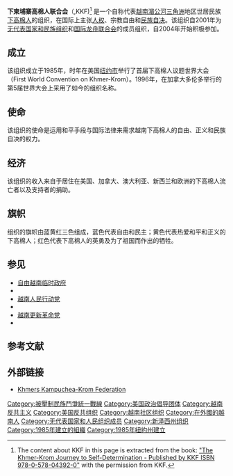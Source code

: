 {{Infobox non-profit
| name              = Khmers Kampuchea-Krom Federation
| image             = [[File:Flag_of_KKF.svg|292px]]
| type              = [[非盈利组织|非盈利组织]]、[[非政府组织|非政府组织]]
| founded_date      = 1985年
| tax_id            = 
| registration_id   =
| founder           = 
| location          = {{USA}}[[新泽西州|新泽西州]]{{le|彭索肯|Pennsauken, New Jersey}}
| origins           = 
| key_people        = {{unbulleted list|Thạch Viên <small>（主席）</small>|Thach Ngoc Thach <small>（总裁）</small>}}
| area_served       = 全球
| product           = 
| mission           = 
| focus             = [[人权|人权]] [[行动主义|行动主义]]
| homepage          = [http://www.khmerkrom.org]
| dissolved         = 
| footnotes         = 
}}

'''下柬埔寨高棉人联合会'''（{{lang-en|Khmers Kampuchea-Krom Federation}},KKF)<ref>The content about KKF in this page is extracted from the book: [http://kkjsd.blogspot.com/ "The Khmer-Krom Journey to Self-Determination - Published by KKF ISBN 978-0-578-04392-0"] {{Wayback|url=http://kkjsd.blogspot.com/ |date=20201103135109 }} with the permission from KKF.</ref> 是一个自称代表[[越南|越南]][[湄公河三角洲|湄公河三角洲]]地区世居民族[[下高棉人|下高棉人]]的组织，在国际上主张[[人权|人权]]、宗教自由和[[民族自决|民族自决]]。该组织自2001年为[[无代表国家和民族组织|无代表国家和民族组织]]和[[国际龙舟联合会|国际龙舟联合会]]的成员组织，自2004年开始积极参加{{le|联合国土著问题常设论坛|United Nations Permanent Forum on Indigenous Issues}}。

==成立==
该组织成立于1985年，时年在美国[[纽约市|纽约市]]举行了首届下高棉人议题世界大会（First World Convention on Khmer-Krom）。1996年，在加拿大多伦多举行的第5届世界大会上采用了如今的组织名称。

==使命==
该组织的使命是运用和平手段与国际法律来需求越南下高棉人的自由、正义和民族自决的权力。

==经济==
该组织的收入来自于居住在美国、加拿大、澳大利亚、新西兰和欧洲的下高棉人流亡者以及支持者的捐助。

==旗帜==
组织的旗帜由蓝黄红三色组成，蓝色代表自由和民主；黄色代表热爱和平和正义的下高棉人；红色代表下高棉人的英勇及为了祖国而作出的牺牲。

==参见==
*[[自由越南临时政府|自由越南临时政府]]
*{{le|山民基金会|Montagnard Foundation, Inc.}}
*[[越南人民行动党|越南人民行动党]]
*{{le|越南多元君主立宪联盟|Vietnamese Constitutional Monarchist League}}
*[[越南更新革命党|越南更新革命党]]
*{{le|大越国民党|Nationalist Party of Greater Vietnam}}

== 参考文献 ==
{{Reflist}}

==外部链接==
*[https://web.archive.org/web/20160110132312/http://www.khmerkrom.org/ Khmers Kampuchea-Krom Federation]
[[Category:被壓制民族鬥爭統一戰線|Category:被壓制民族鬥爭統一戰線]]
[[Category:美国政治倡导团体|Category:美国政治倡导团体]]
[[Category:越南反共主义|Category:越南反共主义]]
[[Category:美国反共组织|Category:美国反共组织]]
[[Category:越南社区组织|Category:越南社区组织]]
[[Category:在外國的越南人|Category:在外國的越南人]]
[[Category:无代表国家和人民组织成员|Category:无代表国家和人民组织成员]]
[[Category:新泽西州组织|Category:新泽西州组织]]
[[Category:1985年建立的組織|Category:1985年建立的組織]]
[[Category:1985年紐約州建立|Category:1985年紐約州建立]]